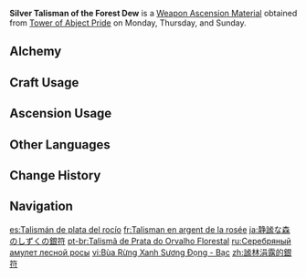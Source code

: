 {{Item Infobox
|id           = 114039
|image        = Item Silver Talisman of the Forest Dew.png
|type         = Weapon Ascension Materials
|group        = Talismans of the Forest Dew
|invCategory  = Character Development Items
|quality      = 4
|description  = In the myriad lore of the forest, the [[Viaghara|one in the striped cape]] that resembled blazing flames was the Greater Lord of the Labyrinths and the Owner of the Moon-Mirrored Spring.<br>When he bowed his head and struck up a friendship with the [[Greater Lord Rukkhadevata|Lord of Verdure]], the tokens of their friendship were the gems that glimmered like water and silver that gleamed like the moonlight.<br>To repay such a gesture, the Lord of Verdure promised to keep secrets for the Greater Lord of the Labyrinths and safeguard the intricate and beautiful dreams of the rainforest.<br>No one could have foretold that the magnificent mansion of secrets and dreams would later fade away amidst the shroud of the [[Cataclysm|dark flame of oblivion]], after which its ash returned to the soil and became nutrients for the virgin rainforests.
|day1         = Monday
|day2         = Thursday
|day3         = Sunday
|source1      = Tower of Abject Pride
|source2      = [[Crafting]]
|source3      = [[Parametric Transformer]]
}}
'''Silver Talisman of the Forest Dew''' is a [[Weapon Ascension Material]] obtained from [[Tower of Abject Pride]] on Monday, Thursday, and Sunday.

==Alchemy==
{{Recipe
|type = Crafting
|Iron Talisman of the Forest Dew = 3
|Mora = 350
|sort = Iron Talisman of the Forest Dew;Mora
}}

==Craft Usage==
{{Craft Usage}}

==Ascension Usage==
{{Ascension Usage}}

==Other Languages==
{{Other Languages
|en      = Silver Talisman of the Forest Dew
|zhs     = 谧林涓露的银符
|zhs_rm  = Mìlín Juānlù de Yínfú
|zht     = 謐林涓露的銀符
|zht_rm  = Mìlín Juānlù de Yínfú
|zh_tl   = 
|ja      = 静謐な森のしずくの銀符
|ja_rm   = Seihitsu na Mori no Shizuku no Ginfu
|ja_tl   = Silver Droplet Charm of the Tranquil Forrest
|ko      = 숲의 이슬을 닮은 은 부적
|ko_rm   = Sup-ui Iseureul Dalmeun Eun Bujeok
|ko_tl   = Forest Dew Like Silver Talisman
|es      = Talismán de plata del rocío
|es_tl   = Silver Talisman of Dew
|fr      = Talisman en argent de la rosée
|fr_tl   = Silver Talisman of Dew
|ru      = Серебряный амулет лесной росы
|ru_tl   = Silver Talisman of the Forest Dew
|th      = Silver Talisman of the Forest Dew
|vi      = Bùa Rừng Xanh Sương Đọng - Bạc
|vi_tl   = 
|de      = Silbertalisman des Waldtaus
|de_tl   = Silver Talisman of the Forest Dew
|id      = Silver Talisman of the Forest Dew
|pt      = Talismã de Prata do Orvalho Florestal
|pt_tl   = 
|tr      = Orman Çiyinin Gümüş Tılsımı
|tr_tl   = Forest Dew's Silver Talisman
|it      = Talismano d'argento della rugiada silvestre
|it_tl   = 
}}

==Change History==
{{Change History|3.0}}

==Navigation==
{{Development Item Navbox|Weapon Materials}}

[[es:Talismán de plata del rocío]]
[[fr:Talisman en argent de la rosée]]
[[ja:静謐な森のしずくの銀符]]
[[pt-br:Talismã de Prata do Orvalho Florestal]]
[[ru:Серебряный амулет лесной росы]]
[[vi:Bùa Rừng Xanh Sương Đọng - Bạc]]
[[zh:謐林涓露的銀符]]